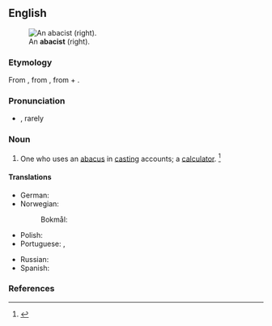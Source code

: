 ==English==
[[File:Gregor_Reisch_-_Margarita_Philosophica_-_Arithmetica.jpg|thumb|An '''abacist''' (right).]]

===Etymology===
From {{der|en|enm|-}}, from {{der|en|ML.|abacista}}, from {{m|la|abacus}} + {{m|la|-ista||-ist}}.

===Pronunciation===
* {{a|GenAm}} {{IPA|en|/ˈæb.ə.sɪst/|/ˈæb.ə.səst/|/ˈæb.ə.kəst/|/ə.ˈbæ.kəst/}}, rarely {{IPA|en|/əˈbɑ.kəst/}}

===Noun===
{{en-noun}}

# One who uses an [[abacus#English|abacus]] in [[casting]] accounts; a [[calculator]]. {{defdate|First attested from around (1350 to 1470).}}<ref>{{R:SOED5|page=2}}</ref>

====Translations====
{{trans-top|One who uses an abacus.}}
* German: {{t|de|Abakist|m}}
* Norwegian:
*: Bokmål: {{t|nb|abasist|m}}
* Polish: {{t+|pl|abacysta|m}}
* Portuguese: {{t|pt|calculador}}, {{t+|pt|abacista|m|f}}
{{trans-mid}}
* Russian: {{t|ru|абакиста}}
* Spanish: {{t|es|abacista|m|f}}
{{trans-bottom}}

===References===
<references/>